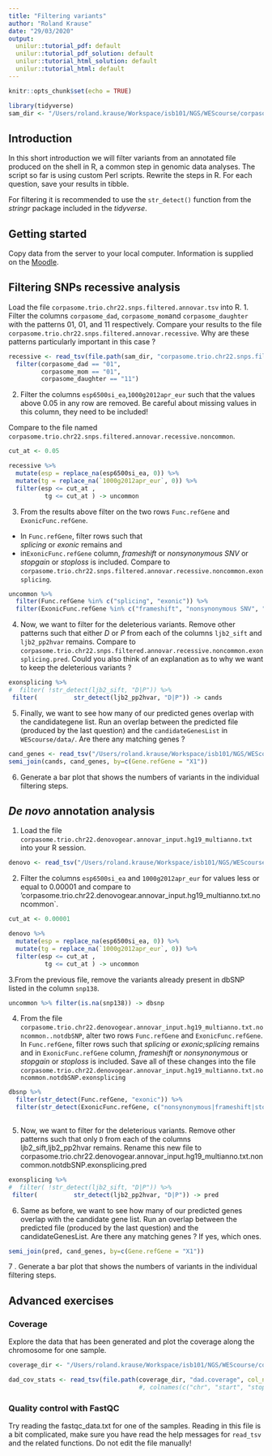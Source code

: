 ```yaml
---
title: "Filtering variants"
author: "Roland Krause"
date: "29/03/2020"
output: 
  unilur::tutorial_pdf: default
  unilur::tutorial_pdf_solution: default
  unilur::tutorial_html_solution: default
  unilur::tutorial_html: default
---
```



```r
knitr::opts_chunk$set(echo = TRUE)
```


```r
library(tidyverse)
sam_dir <- "/Users/roland.krause/Workspace/isb101/NGS/WEScourse/corpasome/variants_samtools/"
```

## Introduction
In this short introduction we will filter variants from an annotated file produced on the shell in R, a common step in genomic data analyses. The script so far is using custom Perl scripts. Rewrite the steps in R. 
For each question, save your results in tibble.

For filtering it is recommended to use the `str_detect()` function from the *stringr* package included in the *tidyverse*.

## Getting started

Copy data from the server to your local computer. Information is supplied on the [Moodle](https://moodle.uni.lu/course/view.php?id=93#section-18).

## Filtering SNPs recessive analysis

Load the file `corpasome.trio.chr22.snps.filtered.annovar.tsv` into R.
 1. Filter the columns `corpasome_dad`, `corpasome_mom`and `corpasome_daughter` with the patterns $01$, $01$, and $11$ respectively. Compare your results to the file `corpasome.trio.chr22.snps.filtered.annovar.recessive`. Why are these patterns particularly important in this case ?
 
```r
recessive <- read_tsv(file.path(sam_dir, "corpasome.trio.chr22.snps.filtered.annovar.tsv"), guess_max = 5100) %>% 
  filter(corpasome_dad == "01", 
         corpasome_mom == "01", 
         corpasome_daughter == "11")


```

 
 2. Filter the columns `esp6500si_ea`,`1000g2012apr_eur` such that the values above $0.05$ in any row are removed. Be careful about missing values in this column, they need to be included!
 
Compare to the file named `corpasome.trio.chr22.snps.filtered.annovar.recessive.noncommon`.
 
```r
cut_at <- 0.05 

recessive %>% 
  mutate(esp = replace_na(esp6500si_ea, 0)) %>% 
  mutate(tg = replace_na(`1000g2012apr_eur`, 0)) %>% 
  filter(esp <= cut_at ,
          tg <= cut_at ) -> uncommon
```
 
 3. From the results above filter on the two rows `Func.refGene` and `ExonicFunc.refGene`. 
 
  * In `Func.refGene`, filter rows such that  
  *splicing* or *exonic* remains and 
  * in`ExonicFunc.refGene` column, *frameshift* or *nonsynonymous SNV* or *stopgain* or *stoploss* is included. 
  Compare to `corpasome.trio.chr22.snps.filtered.annovar.recessive.noncommon.exonsplicing`. 

```r
uncommon %>% 
  filter(Func.refGene %in% c("splicing", "exonic")) %>% 
  filter(ExonicFunc.refGene %in% c("frameshift", "nonsynonymous SNV", "stopgain","stoploss")) -> exonsplicing
```
  4. Now, we want to filter for the deleterious variants. Remove other patterns such that either *D* or *P* from each of the columns `ljb2_sift` and `ljb2_pp2hvar` remains. Compare to `corpasome.trio.chr22.snps.filtered.annovar.recessive.noncommon.exonsplicing.pred`. Could you also think of an explanation as to why we want to keep the deleterious variants ?
  
```r
exonsplicing %>% 
#  filter( !str_detect(ljb2_sift, "D|P")) %>% 
 filter(          str_detect(ljb2_pp2hvar, "D|P")) -> cands

```
  
  
  5. Finally, we want to see how many of our predicted genes overlap with the candidategene list. Run an overlap between the predicted file (produced by the last question) and the `candidateGenesList` in `WEScourse/data/`. Are there any matching genes ?
  
```r
cand_genes <- read_tsv("/Users/roland.krause/Workspace/isb101/NGS/WEScourse/data/candidateGenes/schizophrenia.cand.genes.ids", col_names = FALSE)
semi_join(cands, cand_genes, by=c(Gene.refGene = "X1"))
```

 6. Generate a bar plot that shows the numbers of variants in the individual filtering steps.

  
## *De novo* annotation analysis
  1. Load the file `corpasome.trio.chr22.denovogear.annovar_input.hg19_multianno.txt` into your R session.
  
```r
denovo <- read_tsv("/Users/roland.krause/Workspace/isb101/NGS/WEScourse/corpasome/denovo/corpasome.trio.chr22.denovogear.annovar_input.hg19_multianno.txt", na="")
```
  
  2. Filter the columns `esp6500si_ea` and `1000g2012apr_eur` for values less or equal to $0.00001$ and compare to 'corpasome.trio.chr22.denovogear.annovar_input.hg19_multianno.txt.noncommon`.
```r
cut_at <- 0.00001

denovo %>% 
  mutate(esp = replace_na(esp6500si_ea, 0)) %>% 
  mutate(tg = replace_na(`1000g2012apr_eur`, 0)) %>% 
  filter(esp <= cut_at ,
          tg <= cut_at ) -> uncommon
```
  
  3.From the previous file, remove the variants already present in dbSNP listed in the column `snp138`.
  
```r
uncommon %>% filter(is.na(snp138)) -> dbsnp

```

  4. From the file `corpasome.trio.chr22.denovogear.annovar_input.hg19_multianno.txt.noncommon..notdbSNP`, alter two rows `Func.refGene` and `ExonicFunc.refGene`. In `Func.refGene`, filter rows such that  *splicing* or *exonic;splicing* remains and in `ExonicFunc.refGene` column, *frameshift* or *nonsynonymous* or *stopgain* or *stoploss* is included. Save all of these changes into the file `corpasome.trio.chr22.denovogear.annovar_input.hg19_multianno.txt.noncommon.notdbSNP.exonsplicing`
  
```r
dbsnp %>% 
  filter(str_detect(Func.refGene, "exonic")) %>% 
  filter(str_detect(ExonicFunc.refGene, c("nonsynonymous|frameshift|stopgain|stoploss"))) -> exonsplicing
  
```
  
  5. Now, we want to filter for the deleterious variants. Remove other patterns such that only  `D` from each of the columns ljb2_sift,ljb2_pp2hvar remains. Rename this new file to corpasome.trio.chr22.denovogear.annovar_input.hg19_multianno.txt.noncommon.notdbSNP.exonsplicing.pred
```r
exonsplicing %>% 
#  filter( !str_detect(ljb2_sift, "D|P")) %>% 
 filter(          str_detect(ljb2_pp2hvar, "D|P")) -> pred
```
  
  6. Same as before, we want to see how many of our predicted genes overlap with the candidate gene list. Run an overlap between the predicted file (produced by the last question) and the candidateGenesList. Are there any matching genes ? If yes, which ones.
  
```r
semi_join(pred, cand_genes, by=c(Gene.refGene = "X1"))
```


 7 . Generate a bar plot that shows the numbers of variants in the individual filtering steps.


## Advanced exercises


### Coverage

Explore the data that has been generated and plot the coverage along the chromosome for one sample.
```r
coverage_dir <- "/Users/roland.krause/Workspace/isb101/NGS/WEScourse/corpasome/coverage/"

dad_cov_stats <- read_tsv(file.path(coverage_dir, "dad.coverage", col_names = FALSE)
                                    #, colnames(c("chr", "start", "stop", "cov", "N", "P", "Q"))))
```

### Quality control with FastQC

Try reading the fastqc_data.txt for one of the samples. Reading in this file is a bit complicated, make sure you have read the help messages for `read_tsv` and the related functions. Do not edit the file manually!
